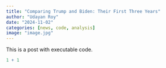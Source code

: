 ```yaml
---
title: "Comparing Trump and Biden: Their First Three Years"
author: "Udayan Roy"
date: "2024-11-02"
categories: [news, code, analysis]
image: "image.jpg"
---
```


This is a post with executable code.

```r
1 + 1
```
